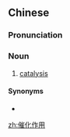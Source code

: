 ==Chinese==
{{zh-forms|type=22}}
{{wikipedia|lang=zh}}

===Pronunciation===
{{zh-pron
|m=cuīhuà zuòyòng
|c=ceoi1 faa3 zok3 jung6
|cat=n
}}

===Noun===
{{zh-noun}}

# {{lb|zh|chemistry}} [[catalysis]]

====Synonyms====
* {{zh-l|觸媒作用}}

[[zh:催化作用]]